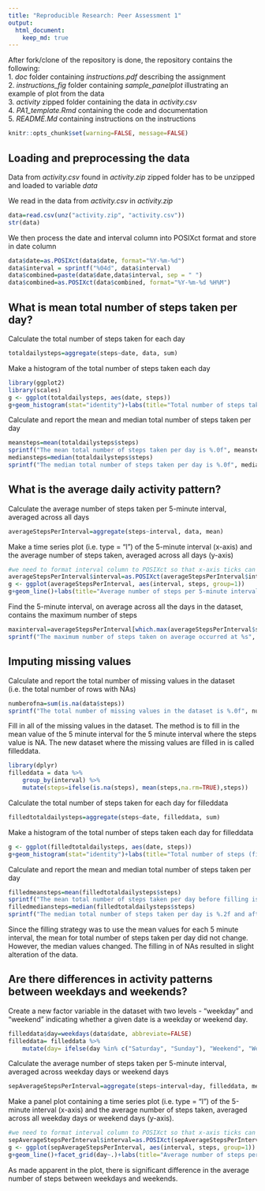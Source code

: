 ```yaml
---
title: "Reproducible Research: Peer Assessment 1"
output: 
  html_document:
    keep_md: true
---
```


After fork/clone of the repository is done, the repository contains the following:  
1. *doc* folder containing *instructions.pdf* describing the assignment  
2. *instructions_fig* folder containing *sample_panelplot* illustrating an example of plot from the data  
3. *activity* zipped folder containing the data in *activity.csv*  
4. *PA1_template.Rmd* containing the code and documentation  
5. *README.Md* containing instructions on the instructions  

```r
knitr::opts_chunk$set(warning=FALSE, message=FALSE)
```


## Loading and preprocessing the data

Data from *activity.csv* found in *activity.zip* zipped folder has to be unzipped and loaded to variable *data*

We read in the data from *activity.csv* in *activity.zip*
```r
data=read.csv(unz("activity.zip", "activity.csv"))
str(data)
```

We then process the date and interval column into POSIXct format and store in date column
```r
data$date=as.POSIXct(data$date, format="%Y-%m-%d")
data$interval = sprintf("%04d", data$interval)
data$combined=paste(data$date,data$interval, sep = " ")
data$combined=as.POSIXct(data$combined, format="%Y-%m-%d %H%M")
```


## What is mean total number of steps taken per day?

Calculate the total number of steps taken for each day
```r
totaldailysteps=aggregate(steps~date, data, sum)
```

Make a histogram of the total number of steps taken each day
```r
library(ggplot2)
library(scales)
g <- ggplot(totaldailysteps, aes(date, steps))
g+geom_histogram(stat="identity")+labs(title="Total number of steps taken each day")
```

Calculate and report the mean and median total number of steps taken
per day
```r
meansteps=mean(totaldailysteps$steps)
sprintf("The mean total number of steps taken per day is %.0f", meansteps)
mediansteps=median(totaldailysteps$steps)
sprintf("The median total number of steps taken per day is %.0f", mediansteps)
```


## What is the average daily activity pattern?

Calculate the average number of steps taken per 5-minute interval, averaged across all days
```r
averageStepsPerInterval=aggregate(steps~interval, data, mean)
```

Make a time series plot (i.e. type = "l") of the 5-minute interval (x-axis)
and the average number of steps taken, averaged across all days (y-axis)
```r
#we need to format interval column to POSIXct so that x-axis ticks can be displayed properly
averageStepsPerInterval$interval=as.POSIXct(averageStepsPerInterval$interval, format="%H%M")
g <- ggplot(averageStepsPerInterval, aes(interval, steps, group=1))
g+geom_line()+labs(title="Average number of steps per 5-minute interval")+scale_x_datetime(breaks = pretty_breaks(10), labels = date_format("%H%M"))

```

Find the 5-minute interval, on average across all the days in the dataset,
contains the maximum number of steps
```r
maxinterval=averageStepsPerInterval[which.max(averageStepsPerInterval$steps),1]
sprintf("The maximum number of steps taken on average occurred at %s", maxinterval)
```


## Imputing missing values

Calculate and report the total number of missing values in the dataset
(i.e. the total number of rows with NAs)
```r
numberofna=sum(is.na(data$steps))
sprintf("The total number of missing values in the dataset is %.0f", numberofna)
```

Fill in all of the missing values in the dataset. The method is to fill in the mean value of the 5 minute interval for the 5 minute interval where the steps value is NA. The new dataset where the missing values are filled in is called filleddata.
```r
library(dplyr)
filleddata = data %>%
    group_by(interval) %>%
    mutate(steps=ifelse(is.na(steps), mean(steps,na.rm=TRUE),steps))
```

Calculate the total number of steps taken for each day for filleddata
```r
filledtotaldailysteps=aggregate(steps~date, filleddata, sum)
```

Make a histogram of the total number of steps taken each day for filleddata
```r
g <- ggplot(filledtotaldailysteps, aes(date, steps))
g+geom_histogram(stat="identity")+labs(title="Total number of steps (filled) taken each day")
```

Calculate and report the mean and median total number of steps taken
per day
```r
filledmeansteps=mean(filledtotaldailysteps$steps)
sprintf("The mean total number of steps taken per day before filling is %.2f and after filling is %.2f", meansteps, filledmeansteps)
filledmediansteps=median(filledtotaldailysteps$steps)
sprintf("The median total number of steps taken per day is %.2f and after filling is %.2f", mediansteps, filledmediansteps)
```

Since the filling strategy was to use the mean values for each 5 minute interval, the mean for total number of steps taken per day did not change. However, the median values changed. The filling in of NAs resulted in slight alteration of the data.


## Are there differences in activity patterns between weekdays and weekends?

Create a new factor variable in the dataset with two levels - "weekday"
and "weekend" indicating whether a given date is a weekday or weekend
day.
```r
filleddata$day=weekdays(data$date, abbreviate=FALSE)
filleddata= filleddata %>% 
    mutate(day= ifelse(day %in% c("Saturday", "Sunday"), "Weekend", "Weekday"))
```

Calculate the average number of steps taken per 5-minute interval, averaged across weekday days or weekend days
```r
sepAverageStepsPerInterval=aggregate(steps~interval+day, filleddata, mean)
```

Make a panel plot containing a time series plot (i.e. type = "l") of the
5-minute interval (x-axis) and the average number of steps taken, averaged
across all weekday days or weekend days (y-axis).
```r
#we need to format interval column to POSIXct so that x-axis ticks can be displayed properly
sepAverageStepsPerInterval$interval=as.POSIXct(sepAverageStepsPerInterval$interval, format="%H%M")
g <- ggplot(sepAverageStepsPerInterval, aes(interval, steps, group=1))
g+geom_line()+facet_grid(day~.)+labs(title="Average number of steps per 5-minute interval")+scale_x_datetime(breaks = pretty_breaks(10), labels = date_format("%H%M"))
```

As made apparent in the plot, there is significant difference in the average number of steps between weekdays and weekends.
